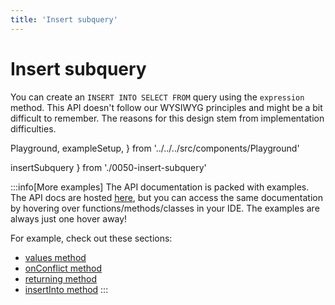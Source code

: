 ```yaml
---
title: 'Insert subquery'
---
```


# Insert subquery

You can create an `INSERT INTO SELECT FROM` query using the `expression` method.
This API doesn't follow our WYSIWYG principles and might be a bit difficult to
remember. The reasons for this design stem from implementation difficulties.

  Playground,
  exampleSetup,
} from '../../../src/components/Playground'

  insertSubquery
} from './0050-insert-subquery'

<div style={{ marginBottom: '1em' }}>
  <Playground code={insertSubquery} setupCode={exampleSetup} />
</div>

:::info[More examples]
The API documentation is packed with examples. The API docs are hosted [here](https://kysely-org.github.io/kysely-apidoc/),
but you can access the same documentation by hovering over functions/methods/classes in your IDE. The examples are always
just one hover away!

For example, check out these sections:
 - [values method](https://kysely-org.github.io/kysely-apidoc/classes/InsertQueryBuilder.html#values)
 - [onConflict method](https://kysely-org.github.io/kysely-apidoc/classes/InsertQueryBuilder.html#onConflict)
 - [returning method](https://kysely-org.github.io/kysely-apidoc/classes/InsertQueryBuilder.html#returning)
 - [insertInto method](https://kysely-org.github.io/kysely-apidoc/classes/Kysely.html#insertInto)
:::
